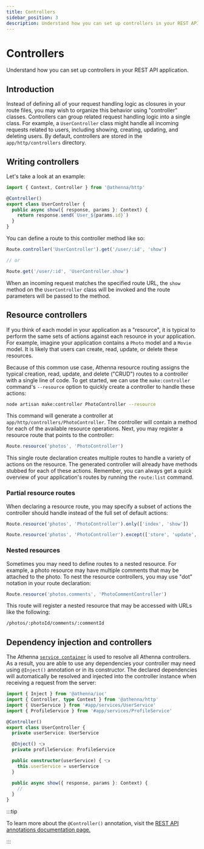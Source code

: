 ```yaml
---
title: Controllers
sidebar_position: 3
description: Understand how you can set up controllers in your REST API application.
---
```


# Controllers

Understand how you can set up controllers in your REST API
application.

## Introduction

Instead of defining all of your request handling logic as
closures in your route files, you may wish to organize this
behavior using "controller" classes. Controllers can group
related request handling logic into a single class. For
example, a `UserController` class might handle all incoming
requests related to users, including showing, creating,
updating, and deleting users. By default, controllers are
stored in the `app/http/controllers` directory.

## Writing controllers

Let's take a look at an example:

```typescript
import { Context, Controller } from '@athenna/http'

@Controller()
export class UserController {
  public async show({ response, params }: Context) {
    return response.send(`User_${params.id}`)
  }
}
```

You can define a route to this controller method like so:

```typescript
Route.controller('UserController').get('/user/:id', 'show')

// or

Route.get('/user/:id', 'UserController.show')
```

When an incoming request matches the specified route URL,
the `show` method on the `UserController` class will be
invoked and the route parameters will be passed to the
method.

## Resource controllers

If you think of each model in your application as a
"resource", it is typical to perform the same sets of
actions against each resource in your application. For
example, imagine your application contains a `Photo` model
and a `Movie` model. It is likely that users can create,
read, update, or delete these resources.

Because of this common use case, Athenna resource routing
assigns the typical creation, read, update, and delete
("CRUD") routes to a controller with a single line of code.
To get started, we can use the `make:controller` command's
`--resource` option to quickly create a controller to handle
these actions:

```bash
node artisan make:controller PhotoController --resource
```

This command will generate a controller at
`app/http/controllers/PhotoController`. The controller will
contain a method for each of the available resource
operations. Next, you may register a resource route that
points to the controller:

```typescript
Route.resource('photos', 'PhotoController')
```

This single route declaration creates multiple routes to
handle a variety of actions on the resource. The generated
controller will already have methods stubbed for each of
these actions. Remember, you can always get a quick
overview of your application's routes by running the
`route:list` command.

### Partial resource routes

When declaring a resource route, you may specify a subset
of actions the controller should handle instead of the
full set of default actions:

```typescript
Route.resource('photos', 'PhotoController').only(['index', 'show'])

Route.resource('photos', 'PhotoController').except(['store', 'update', 'destroy'])
```

### Nested resources

Sometimes you may need to define routes to a nested
resource. For example, a photo resource may have multiple
comments that may be attached to the photo. To nest the
resource controllers, you may use "dot" notation in your
route declaration:

```typescript
Route.resource('photos.comments', 'PhotoCommentController')
```

This route will register a nested resource that may be
accessed with URLs like the following:

```bash
/photos/:photoId/comments/:commentId
```

## Dependency injection and controllers

The Athenna [`service container`](/docs/architecture-concepts/container)
is used to resolve all Athenna controllers. As a result,
you are able to use any dependencies your controller may
need using `@Inject()` annotation or in its constructor.
The declared dependencies will automatically be resolved
and injected into the controller instance when receiving
a request from the server:

```typescript
import { Inject } from '@athenna/ioc'
import { Controller, type Context } from '@athenna/http'
import { UserService } from '#app/services/UserService'
import { ProfileService } from '#app/services/ProfileService'

@Controller()
export class UserController {
  private userService: UserService

  @Inject() 👈
  private profileService: ProfileService

  public constructor(userService) { 👈
    this.userService = userService
  }

  public async show({ response, params }: Context) {
    //
  }
}
```

:::tip

To learn more about the `@Controller()` annotation, visit the
[REST API annotations documentation page.](/docs/rest-api-application/annotations#controller)

:::
